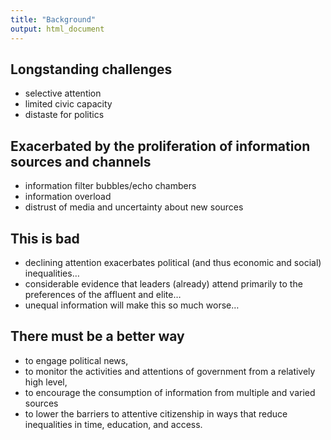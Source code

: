 ```yaml
---
title: "Background"
output: html_document
---
```


## Longstanding challenges

 - selective attention
 - limited civic capacity
 - distaste for politics

## Exacerbated by the proliferation of information sources and channels

 - information filter bubbles/echo chambers
 - information overload
 - distrust of media and uncertainty about new sources
 
## This is bad 

 - declining attention exacerbates political (and thus economic and social) inequalities...
 - considerable evidence that leaders (already) attend primarily to the preferences of the affluent and elite...
 - unequal information will make this so much worse...
 
## There must be a better way
 - to engage political news, 
 - to monitor the activities and attentions of government from a relatively high level, 
 - to encourage the consumption of information from multiple and varied sources
 - to lower the barriers to attentive citizenship in ways that reduce inequalities in time, education, and access.

